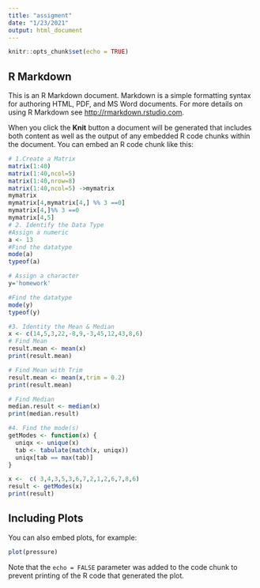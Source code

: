 ```yaml
---
title: "assigment"
date: "1/23/2021"
output: html_document
---
```


```r
knitr::opts_chunk$set(echo = TRUE)
```

## R Markdown

This is an R Markdown document. Markdown is a simple formatting syntax for authoring HTML, PDF, and MS Word documents. For more details on using R Markdown see <http://rmarkdown.rstudio.com>.

When you click the **Knit** button a document will be generated that includes both content as well as the output of any embedded R code chunks within the document. You can embed an R code chunk like this:

```r
# 1.Create a Matrix
matrix(1:40)
matrix(1:40,ncol=5)
matrix(1:40,nrow=8)
matrix(1:40,ncol=5) ->mymatrix
mymatrix
mymatrix[4,mymatrix[4,] %% 3 ==0]
mymatrix[4,]%% 3 ==0
mymatrix[4,5]
# 2. Identify the Data Type
#Assign a numeric
a <- 13
#Find the datatype
mode(a)
typeof(a)

# Assign a character
y='homework'

#Find the datatype
mode(y)
typeof(y)

#3. Identity the Mean & Median
x <- c(14,5,3,22,-8,9,-3,45,12,43,8,6)
# Find Mean
result.mean <- mean(x) 
print(result.mean)

# Find Mean with Trim
result.mean <- mean(x,trim = 0.2)
print(result.mean)

# Find Median
median.result <- median(x)
print(median.result)

#4. Find the mode(s) 
getModes <- function(x) {
  uniqx <- unique(x)
  tab <- tabulate(match(x, uniqx))
  uniqx[tab == max(tab)]
}

x <-  c( 3,4,3,5,3,6,7,2,1,2,6,7,8,6)
result <- getModes(x)
print(result)
```

## Including Plots

You can also embed plots, for example:

```r
plot(pressure)
```

Note that the `echo = FALSE` parameter was added to the code chunk to prevent printing of the R code that generated the plot.
